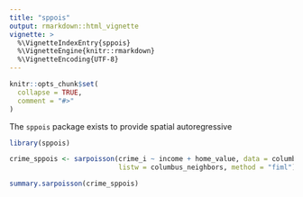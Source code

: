 ```yaml
---
title: "sppois"
output: rmarkdown::html_vignette
vignette: >
  %\VignetteIndexEntry{sppois}
  %\VignetteEngine{knitr::rmarkdown}
  %\VignetteEncoding{UTF-8}
---
```


```r
knitr::opts_chunk$set(
  collapse = TRUE,
  comment = "#>"
)
```

The `sppois` package exists to provide spatial autoregressive 
```r
library(sppois)
```

```r
crime_sppois <- sarpoisson(crime_i ~ income + home_value, data = columbus_crime,
                           listw = columbus_neighbors, method = "fiml") 
```

```r
summary.sarpoisson(crime_sppois)
```


